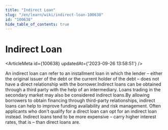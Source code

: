 ```yaml
---
title: "Indirect Loan"
slug: "/en/learn/wiki/indirect-loan-100638"
id: "100638"
hide_table_of_contents: true
---
```



# Indirect Loan

<ArticleMeta id={100638} updatedAt={'2023-09-26 13:58:51'} />
<div className='border-solid border-b border-t-0 my-4 border-[var(--ifm-color-gray-300)]' />

An indirect loan can refer to an installment loan in which the lender – either the original issuer of the debt or the current holder of the debt – does not have a direct relationship with the borrower.Indirect loans can be obtained through a third party with the help of an intermediary. Loans trading in the secondary market may also be considered indirect loans.By allowing borrowers to obtain financing through third-party relationships, indirect loans can help to improve funding availability and risk management. Often applicants who don't qualify for a direct loan can opt for an indirect loan instead. Indirect loans tend to be more expensive – carry higher interest rates, that is – than direct loans are.
